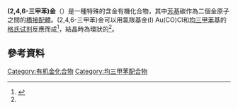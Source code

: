 {{Chembox
| Verifiedfields = changed
| Watchedfields = changed
| verifiedrevid = 477200806
| ImageFile = Mesitylgold.svg
| ImageFile_Ref = {{chemboximage|correct|??}}
| ImageSize = 240
| ImageName = Stereo, Kekulé skeletal formula of (2,4,6-trimethylphenyl)gold
| IUPACName = (2,4,6-Trimethylphenyl)gold
| OtherNames = Mesitylgold<ref>Retrieved from SciFinder. [2018-1-4]</ref>
| Section1 = {{Chembox Identifiers
|  CASNo_Ref = {{cascite|correct|CAS}}
| CASNo = 89359-21-7
|  CASNo_Comment = <small>單體</small>
|  CASNo1_Ref = {{cascite|correct|CAS}}
| CASNo1 = 89340-02-3
|  CASNo1_Comment = <small>五聚體</small>
|  PubChem = 19877937
|  PubChem_Ref = {{Pubchemcite|correct|Pubchem}}
|  ChemSpiderID = 14451398
|  ChemSpiderID_Ref = {{chemspidercite|correct|chemspider}}
|  SMILES = Cc1cc(C)c([Au])c(C)c1
|  SMILES1 = CC1=CC(C)=C([Au])C(C)=C1
|  StdInChI = 1S/C9H11.Au/c1-7-4-8(2)6-9(3)5-7;/h4-5H,1-3H3;
|  StdInChI_Ref = {{stdinchicite|correct|chemspider}}
|  StdInChIKey = VUMCLWYYCJSHBH-UHFFFAOYSA-N
|  StdInChIKey_Ref = {{stdinchicite|correct|chemspider}}
}}
| Section2 = {{Chembox Properties
|  Formula = {{Chem|Au|5|C|45|H|55}}
|  MolarMass = 316.15
}}
}}

'''(2,4,6-三甲苯)金'''（{{lang-en|(2,4,6-Trimethylphenyl)gold}}）是一種特殊的含金有機化合物，其中[[芳基|芳基]]碳作為二個金原子之間的[[橋接配體|橋接配體]]。(2,4,6-三甲苯)金可以用氯羰基金(I) Au(CO)Cl和[[均三甲苯|均三甲苯]]基的[[格氏试剂|格氏试剂]]反應而成<ref name=Gambarotta>{{Cite journal | doi = 10.1039/C39830001304 | title = A homoleptic arylgold(I) complex: Synthesis and structure of pentanuclear mesitylgold(I) | year = 1983 | last1 = Gambarotta | first1 = Sandro | last2 = Floriani | first2 = Carlo | last3 = Chiesi-Villa | first3 = Angiola | last4 = Guastini | first4 = Carlo | journal = Journal of the Chemical Society, Chemical Communications | issue = 22 | pages = 1304 }}</ref>，結晶時為環狀的{{link-en|五聚體|pentamer}}<ref name=Gambarotta/>。

== 參考資料 ==
{{Reflist}}

{{金化合物}}
{{有機化合物小作品}}

[[Category:有机金化合物|Category:有机金化合物]]
[[Category:均三甲苯配合物|Category:均三甲苯配合物]]